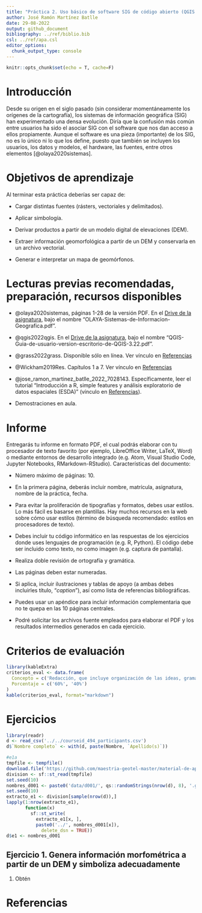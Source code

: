 ```yaml
---
title: "Práctica 2. Uso básico de software SIG de código abierto (QGIS + GRASS GIS + R + Python): derivar productos, estadística zonal."
author: José Ramón Martínez Batlle
date: 29-08-2022
output: github_document
bibliography: ../ref/biblio.bib
csl: ../ref/apa.csl
editor_options: 
  chunk_output_type: console
---
```


```r
knitr::opts_chunk$set(echo = T, cache=F)
```

# Introducción

Desde su origen en el siglo pasado (sin considerar momentáneamente los orígenes de la cartografía), los sistemas de información geográfica (SIG) han experimentado una densa evolución. Diría que la confusión más común entre usuarios ha sido el asociar SIG con el software que nos dan acceso a ellos propiamente. Aunque el software es una pieza (importante) de los SIG, no es lo único ni lo que los define, puesto que también se incluyen los usuarios, los datos y modelos, el hardware, las fuentes, entre otros elementos [@olaya2020sistemas].


# Objetivos de aprendizaje

Al terminar esta práctica deberías ser capaz de:

- Cargar distintas fuentes (rásters, vectoriales y delimitados).

- Aplicar simbología.

- Derivar productos a partir de un modelo digital de elevaciones (DEM).

- Extraer información geomorfológica a partir de un DEM y conservarla en un archivo vectorial.

- Generar e interpretar un mapa de geomórfonos.

# Lecturas previas recomendadas, preparación, recursos disponibles

- @olaya2020sistemas, páginas 1-28 de la versión PDF. En el [Drive de la asignatura](https://drive.google.com/drive/folders/1orlvmg86kad08FznStkmYaesxaTbzAQD?usp=sharing), bajo el nombre "OLAYA-Sistemas-de-Informacion-Geografica.pdf".

- @qgis2022qgis\.  En el [Drive de la asignatura](https://drive.google.com/drive/folders/1orlvmg86kad08FznStkmYaesxaTbzAQD?usp=sharing), bajo el nombre "QGIS-Guia-de-usuario-version-escritorio-de-QGIS-3.22.pdf".

- @grass2022grass\. Disponible sólo en línea. Ver vínculo en [Referencias](#referencias)

- @Wickham2019Res\. Capítulos 1 a 7. Ver vínculo en [Referencias](#referencias)

- @jose_ramon_martinez_batlle_2022_7028143\. Específicamente, leer el tutorial "Introducción a R, simple features y análisis exploratorio de datos espaciales (ESDA)" (vínculo en [Referencias](#referencias)).

- Demostraciones en aula.

# Informe

Entregarás tu informe en formato PDF, el cual podrás elaborar con tu procesador de texto favorito (por ejemplo, LibreOffice Writer, LaTeX, Word) o mediante entornos de desarrollo integrado (e.g. Atom, Visual Studio Code, Jupyter Notebooks, RMarkdown-RStudio). Características del documento:

- Número máximo de páginas: 10.

- En la primera página, deberás incluir nombre, matrícula, asignatura, nombre de la práctica, fecha.

- Para evitar la proliferación de tipografías y formatos, debes usar estilos. Lo más fácil es basarse en plantillas. Hay muchos recursos en la web sobre cómo usar estilos (término de búsqueda recomendado: estilos en procesadores de texto).

- Debes incluir tu código informático en las respuestas de los ejercicios donde uses lenguajes de programación (e.g. R, Python). El código debe ser incluido como texto, no como imagen (e.g. captura de pantalla).

- Realiza doble revisión de ortografía y gramática.

- Las páginas deben estar numeradas.

- Si aplica, incluir ilustraciones y tablas de apoyo (a ambas debes incluirles título, "*caption*"), así como lista de referencias bibliográficas.

- Puedes usar un apéndice para incluir información complementaria que no te quepa en las 10 páginas centrales.

- Podré solicitar los archivos fuente empleados para elaborar el PDF y los resultados intermedios generados en cada ejercicio.

# Criterios de evaluación

```r
library(kableExtra)
criterios_eval <- data.frame(
  Concepto = c('Redacción, que incluye organización de las ideas, gramática, ortografía', 'Presentación, que incluye uso apropiado de estilos, tablas y figuras (legibilidad, uso de *caption*), numeración de páginas'),
  Porcentaje = c('60%', '40%')
)
kable(criterios_eval, format="markdown")
```


# Ejercicios

```r
library(readr)
d <- read_csv('../../courseid_494_participants.csv')
d$`Nombre completo` <- with(d, paste(Nombre, `Apellido(s)`))
```


```r
#e1a
tmpfile <- tempfile()
download.file('https://github.com/maestria-geotel-master/material-de-apoyo/raw/master/data/divisionRD.gpkg', tmpfile)
division <- sf::st_read(tmpfile)
set.seed(10)
nombres_d001 <- paste0('data/d001/', qs::randomStrings(nrow(d), 8), '.gpkg')
set.seed(10)
extracto_e1 <- division[sample(nrow(d)),]
lapply(1:nrow(extracto_e1),
       function(x)
         sf::st_write(
           extracto_e1[x, ],
           paste0('../', nombres_d001[x]),
             delete_dsn = TRUE))
d$e1 <- nombres_d001
```


## Ejercicio 1. Genera información morfométrica a partir de un DEM y simboliza adecuadamente

1. Obtén 



# Referencias
